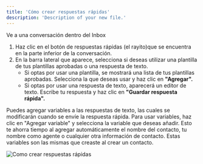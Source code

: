 ```yaml
---
title: 'Cómo crear respuestas rápidas'
description: 'Description of your new file.'
---
```

Ve a una conversación dentro del Inbox 

1. Haz clic en el botón de respuestas rápidas (el rayito)que se encuentra en la parte inferior de la conversación.
2. En la barra lateral que aparece, selecciona si deseas utilizar una plantilla de tus plantillas aprobadas o una respuesta de texto.
    - Si optas por usar una plantilla, se mostrará una lista de tus plantillas aprobadas. Selecciona la que deseas usar y haz clic en **"Agregar".**
    - Si optas por usar una respuesta de texto, aparecerá un editor de texto. Escribe tu respuesta y haz clic en **"Guardar respuesta rápida".**
    
 Puedes agregar variables a las respuestas de texto, las cuales se modificarán cuando se envíe la respuesta rápida. Para usar variables, haz clic en "Agregar variable" y selecciona la variable que deseas añadir. Esto te ahorra tiempo al agregar automáticamente el nombre del contacto, tu nombre como agente o cualquier otra información de contacto. Estas variables son las mismas que creaste al crear un contacto.
         
         
![Como crear respuestas rápidas](https://hilos-media.s3.us-east-2.amazonaws.com/mintlify/guides/new-agent/inbox/2+-+Respuestas+Ra%CC%81pidas.jpeg)

   